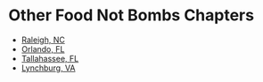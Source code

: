 # Other Food Not Bombs Chapters

- [Raleigh, NC](https://www.instagram.com/fnb_raleigh?igsh=dzJpeW9jZG9ocGd6)
- [Orlando, FL](https://www.instagram.com/fnborlando?igsh=MXk4ODdxNzZtazU4)
- [Tallahassee, FL](https://www.instagram.com/fnb_tally?igsh=MXMzcHdxc2JvY2l0eQ==)
- [Lynchburg, VA](https://www.instagram.com/fnblynchburg?igsh=dHYxc2lqZjNsb2N1)